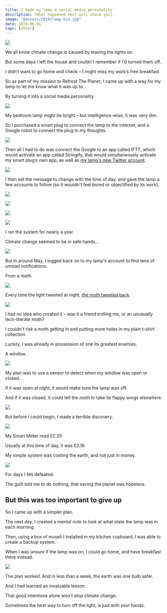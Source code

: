 ```yaml
---
title: I made my lamp a social media personality
description: (What happened next will shock you).
image: "@assets/2019/lamp-bio.jpg"
date: 2019-06-01
tags: [other]
---
```

![](@assets/2019/lamp-bedside.jpg)

We all know climate change is caused by leaving the lights on.

But some days I left the house and couldn't remember if I'd turned them off.

I didn’t want to go home and check – I might miss my work’s free breakfast.

So as part of my mission to Refrost The Planet, I came up with a way for my lamp to let me know what it was up to.

By turning it into a social media personality.

![](@assets/2019/lamp-bio.jpg)

My bedroom lamp might be bright – but intelligence-wise, it was very dim.

So I purchased a smart plug to connect the lamp to the internet, and a Google robot to connect the plug to my thoughts.

![](@assets/2019/lamp-setup.jpg)

Then all I had to do was connect the Google to an app called IFTT, which would activate an app called Stringify, that would simultaneously activate my smart plug’s own app, as well as [my lamp's new Twitter account](https://twitter.com/lampy08).

![](@assets/2019/lamp-system.jpg)

I then set the message to change with the time of day, and gave the lamp a few accounts to follow (so it wouldn't feel bored or objectified by its work).

![](@assets/2019/lamp-tweet.jpg)

![](@assets/2019/lamp-tweetnight.jpg)

![](@assets/2019/lamp-recruiting.jpg)

![](@assets/2019/lamp-profilepic.jpg)

I ran the system for nearly a year.

Climate change seemed to be in safe hands…

![](@assets/2019/lamp-tweetstime.jpg)

But in around May, I logged back on to my lamp's account to find tens of unread notifications.

From a moth.

![](@assets/2019/lamp-moth.jpg)

Every time the light tweeted at night, [the moth tweeted back](https://twitter.com/haroldmoth).

![](@assets/2019/lamp-mothtweets.jpg)

I had no idea who created it – was it a friend trolling me, or an unusually tech-literate moth?

I couldn't risk a moth getting in and putting more holes in my plain t-shirt collection.


Luckily, I was already in possession of one its greatest enemies.

A window.

![](@assets/2019/lamp-windowprofile.jpg)

My plan was to use a sensor to detect when my window was open or closed.

If it was open at night, it would make sure the lamp was off.

And if it was closed, it could tell the moth to take its flappy wings elsewhere.

![](@assets/2019/lamp-window-tweet.jpg)

But before I could begin, I made a terrible discovery.

![](@assets/2019/lamp-meter.jpg)

My Smart Meter read £2.20

Usually at this time of day, it was £2.16

My simple system was costing the earth, and not just in money.

![](@assets/2019/lamp-plugs.jpg)

For days I felt defeated.

The guilt told me to do nothing, that saving the planet was hopeless.

## But this was too important to give up

So I came up with a simpler plan.

The next day, I created a mental note to look at what state the lamp was in each morning.

Then, using a box of museli I installed in my kitchen cupboard, I was able to create a backup system.

When I was unsure if the lamp was on, I could go home, and have breakfast there instead.

![](@assets/2019/lamp-museli.jpg)

The plan worked. And in less than a week, the earth was one bulb safer.

And I had learned an invaluable lesson.

That good intentions alone won't stop climate change.

Sometimes the best way to turn off the light, is just with your hands.  